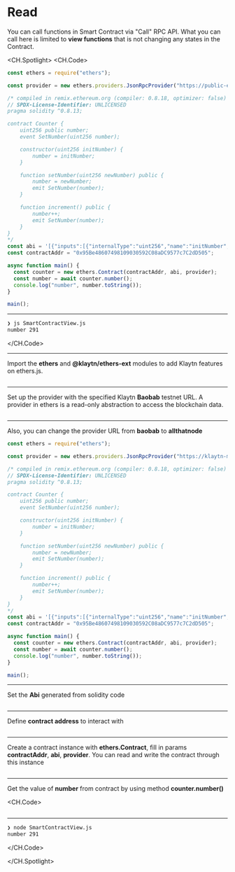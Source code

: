# Read

You can call functions in Smart Contract via "Call" RPC API. What you can call here is limited to **view functions** that is not changing any states in the Contract.

<CH.Spotlight>
<CH.Code>

```js SmartContractView.js
const ethers = require("ethers");

const provider = new ethers.providers.JsonRpcProvider("https://public-en-baobab.klaytn.net");

/* compiled in remix.ethereum.org (compiler: 0.8.18, optimizer: false)
// SPDX-License-Identifier: UNLICENSED
pragma solidity ^0.8.13;

contract Counter {
    uint256 public number;
    event SetNumber(uint256 number);

    constructor(uint256 initNumber) {
        number = initNumber;
    }

    function setNumber(uint256 newNumber) public {
        number = newNumber;
        emit SetNumber(number);
    }

    function increment() public {
        number++;
        emit SetNumber(number);
    }
}
*/
const abi = '[{"inputs":[{"internalType":"uint256","name":"initNumber","type":"uint256"}],"stateMutability":"nonpayable","type":"constructor"},{"anonymous":false,"inputs":[{"indexed":false,"internalType":"uint256","name":"number","type":"uint256"}],"name":"SetNumber","type":"event"},{"inputs":[],"name":"increment","outputs":[],"stateMutability":"nonpayable","type":"function"},{"inputs":[],"name":"number","outputs":[{"internalType":"uint256","name":"","type":"uint256"}],"stateMutability":"view","type":"function"},{"inputs":[{"internalType":"uint256","name":"newNumber","type":"uint256"}],"name":"setNumber","outputs":[],"stateMutability":"nonpayable","type":"function"}]';
const contractAddr = "0x95Be48607498109030592C08aDC9577c7C2dD505";

async function main() {
  const counter = new ethers.Contract(contractAddr, abi, provider);
  const number = await counter.number();
  console.log("number", number.toString());
}

main();
```

---

```zsh output
❯ js SmartContractView.js
number 291
```

</CH.Code>

---

Import the **ethers** and **@klaytn/ethers-ext** modules to add Klaytn features on ethers.js.

```js SmartContractView.js focus=1

```

---

Set up the provider with the specified Klaytn **Baobab** testnet URL. A provider in ethers is a read-only abstraction to access the blockchain data.

```js SmartContractView.js focus=3

```

---

Also, you can change the provider URL from **baobab** to **allthatnode**

```js SmartContractView.js focus=3
const ethers = require("ethers");

const provider = new ethers.providers.JsonRpcProvider("https://klaytn-mainnet-rpc.allthatnode.com:8551");

/* compiled in remix.ethereum.org (compiler: 0.8.18, optimizer: false)
// SPDX-License-Identifier: UNLICENSED
pragma solidity ^0.8.13;

contract Counter {
    uint256 public number;
    event SetNumber(uint256 number);

    constructor(uint256 initNumber) {
        number = initNumber;
    }

    function setNumber(uint256 newNumber) public {
        number = newNumber;
        emit SetNumber(number);
    }

    function increment() public {
        number++;
        emit SetNumber(number);
    }
}
*/
const abi = '[{"inputs":[{"internalType":"uint256","name":"initNumber","type":"uint256"}],"stateMutability":"nonpayable","type":"constructor"},{"anonymous":false,"inputs":[{"indexed":false,"internalType":"uint256","name":"number","type":"uint256"}],"name":"SetNumber","type":"event"},{"inputs":[],"name":"increment","outputs":[],"stateMutability":"nonpayable","type":"function"},{"inputs":[],"name":"number","outputs":[{"internalType":"uint256","name":"","type":"uint256"}],"stateMutability":"view","type":"function"},{"inputs":[{"internalType":"uint256","name":"newNumber","type":"uint256"}],"name":"setNumber","outputs":[],"stateMutability":"nonpayable","type":"function"}]';
const contractAddr = "0x95Be48607498109030592C08aDC9577c7C2dD505";

async function main() {
  const counter = new ethers.Contract(contractAddr, abi, provider);
  const number = await counter.number();
  console.log("number", number.toString());
}

main();
```

---

Set the **Abi** generated from solidity code

```js SmartContractView.js focus=28

```

---

Define **contract address** to interact with

```js SmartContractView.js focus=29

```

---

Create a contract instance with **ethers.Contract**, fill in params **contractAddr**, **abi**, **provider**. You can read and write the contract through this instance

```js SmartContractView.js focus=32

```

---

Get the value of **number** from contract by using method **counter.number()**

<CH.Code>
```js SmartContractView.js focus=33:34

````
---
```zsh output
❯ node SmartContractView.js
number 291
````

</CH.Code>

</CH.Spotlight>
